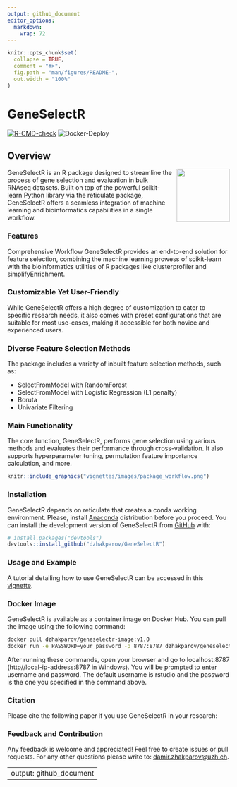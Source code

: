 ```yaml
---
output: github_document
editor_options: 
  markdown: 
    wrap: 72
---
```


<!-- README.md is generated from README.Rmd. Please edit that file -->

```r
knitr::opts_chunk$set(
  collapse = TRUE,
  comment = "#>",
  fig.path = "man/figures/README-",
  out.width = "100%"
)
```

# GeneSelectR

<!-- badges: start -->

[![R-CMD-check](https://github.com/dzhakparov/GeneSelectR/actions/workflows/R-CMD-check.yaml/badge.svg)](https://github.com/dzhakparov/GeneSelectR/actions/workflows/R-CMD-check.yaml)
![Docker-Deploy](https://github.com/dzhakparov/GeneSelectR/actions/workflows/GeneSelectR-Docker-Deploy.yaml/badge.svg)

<!-- badges: end -->

## Overview

<img src="man/figures/GeneSelectR.png" style="float: right; margin: 0px 0px 10px 10px;" width="120px"/>

GeneSelectR is an R package designed to streamline the process of gene
selection and evaluation in bulk RNAseq datasets. Built on top of the
powerful scikit-learn Python library via the reticulate package,
GeneSelectR offers a seamless integration of machine learning and
bioinformatics capabilities in a single workflow.

### Features

Comprehensive Workflow GeneSelectR provides an end-to-end solution for
feature selection, combining the machine learning prowess of
scikit-learn with the bioinformatics utilities of R packages like
clusterprofiler and simplifyEnrichment.

### Customizable Yet User-Friendly

While GeneSelectR offers a high degree of customization to cater to
specific research needs, it also comes with preset configurations that
are suitable for most use-cases, making it accessible for both novice
and experienced users.

### Diverse Feature Selection Methods

The package includes a variety of inbuilt feature selection methods,
such as:

-   SelectFromModel with RandomForest
-   SelectFromModel with Logistic Regression (L1 penalty)
-   Boruta
-   Univariate Filtering

### Main Functionality

The core function, GeneSelectR, performs gene selection using various
methods and evaluates their performance through cross-validation. It
also supports hyperparameter tuning, permutation feature importance
calculation, and more.

```r
knitr::include_graphics("vignettes/images/package_workflow.png")
```

### Installation

GeneSelectR depends on reticulate that creates a conda working
environment. Please, install
[Anaconda](https://www.anaconda.com/download) distribution before you
proceed. You can install the development version of GeneSelectR from
[GitHub](https://github.com/) with:

```r
# install.packages("devtools")
devtools::install_github("dzhakparov/GeneSelectR")
```

### Usage and Example

A tutorial detailing how to use GeneSelectR can be accessed in this
[vignette](https://dzhakparov.github.io/GeneSelectR/vignettes/example.html).

### Docker Image

GeneSelectR is available as a container image on Docker Hub. You can
pull the image using the following command:

```bash
docker pull dzhakparov/geneselectr-image:v1.0
docker run -e PASSWORD=your_password -p 8787:8787 dzhakparov/geneselectr-image:v1.0

```

After running these commands, open your browser and go to localhost:8787
(http//local-ip-address:8787 in Windows). You will be prompted to enter
username and password. The default username is rstudio and the password
is the one you specified in the command above.

### Citation

Please cite the following paper if you use GeneSelectR in your research:

### Feedback and Contribution

Any feedback is welcome and appreciated! Feel free to create issues or
pull requests. For any other questions please write to:
[damir.zhakparov\@uzh.ch](mailto:damir.zhakparov@uzh.ch){.email}.

---
output: github_document
---
